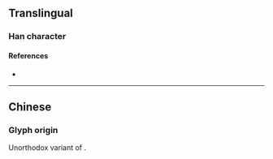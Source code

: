 {{also|單|単}}
{{character info}}
==Translingual==
{{Han simplified forms|單|単|单}}
{{stroke order}}

===Han character===
{{Han char|rn=24|rad=十|as=06|sn=8|four=80506|canj=CWJ|ids=⿱丷⿻日十,⿱丷⿻甲一}}

====References====
* {{Han ref|kx=0157.041|dkj=02749|hdz=10246.030|uh=5355|ud=21333}}

----

==Chinese==

===Glyph origin===
Unorthodox variant of {{l|mul|單}}.
{{zh-see|單|sv}}